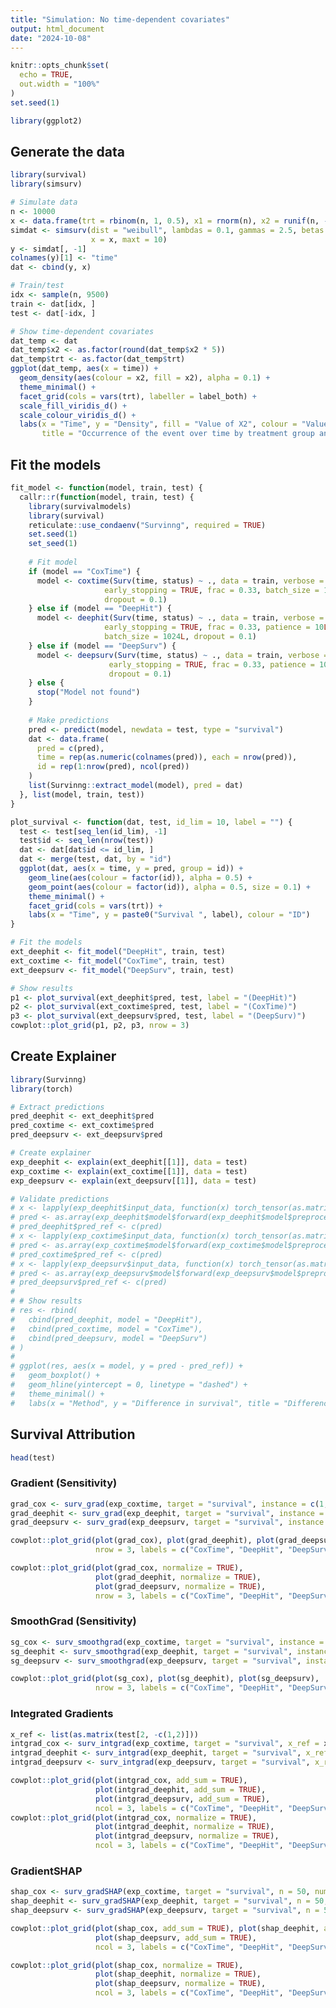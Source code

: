 ```yaml
---
title: "Simulation: No time-dependent covariates"
output: html_document
date: "2024-10-08"
---
```


```r
knitr::opts_chunk$set(
  echo = TRUE,
  out.width = "100%"
)
set.seed(1)

library(ggplot2)
```

## Generate the data

```r
library(survival)
library(simsurv)

# Simulate data
n <- 10000
x <- data.frame(trt = rbinom(n, 1, 0.5), x1 = rnorm(n), x2 = runif(n, -1, 1))
simdat <- simsurv(dist = "weibull", lambdas = 0.1, gammas = 2.5, betas = c(trt = -2, x2 = 1),
                  x = x, maxt = 10)
y <- simdat[, -1]
colnames(y)[1] <- "time"
dat <- cbind(y, x)

# Train/test
idx <- sample(n, 9500)
train <- dat[idx, ]
test <- dat[-idx, ]

# Show time-dependent covariates
dat_temp <- dat
dat_temp$x2 <- as.factor(round(dat_temp$x2 * 5))
dat_temp$trt <- as.factor(dat_temp$trt)
ggplot(dat_temp, aes(x = time)) + 
  geom_density(aes(colour = x2, fill = x2), alpha = 0.1) +
  theme_minimal() +
  facet_grid(cols = vars(trt), labeller = label_both) +
  scale_fill_viridis_d() +
  scale_colour_viridis_d() +
  labs(x = "Time", y = "Density", fill = "Value of X2", colour = "Value of X2",
       title = "Occurrence of the event over time by treatment group and X2")

```

## Fit the models
```r
fit_model <- function(model, train, test) {
  callr::r(function(model, train, test) {
    library(survivalmodels)
    library(survival)
    reticulate::use_condaenv("Survinng", required = TRUE)
    set.seed(1)
    set_seed(1)
    
    # Fit model
    if (model == "CoxTime") {
      model <- coxtime(Surv(time, status) ~ ., data = train, verbose = FALSE, epochs = 500L,
                     early_stopping = TRUE, frac = 0.33, batch_size = 1024L, patience = 10L,
                     dropout = 0.1)
    } else if (model == "DeepHit") {
      model <- deephit(Surv(time, status) ~ ., data = train, verbose = FALSE, epochs = 500L,
                     early_stopping = TRUE, frac = 0.33, patience = 10L, cuts = 30, 
                     batch_size = 1024L, dropout = 0.1)
    } else if (model == "DeepSurv") {
      model <- deepsurv(Surv(time, status) ~ ., data = train, verbose = FALSE, epochs = 100L,
                      early_stopping = TRUE, frac = 0.33, patience = 10L, batch_size = 1024L,
                      dropout = 0.1)
    } else {
      stop("Model not found")
    }
    
    # Make predictions
    pred <- predict(model, newdata = test, type = "survival")
    dat <- data.frame(
      pred = c(pred), 
      time = rep(as.numeric(colnames(pred)), each = nrow(pred)),
      id = rep(1:nrow(pred), ncol(pred))
    )
    list(Survinng::extract_model(model), pred = dat)
  }, list(model, train, test))
}

plot_survival <- function(dat, test, id_lim = 10, label = "") {
  test <- test[seq_len(id_lim), -1]
  test$id <- seq_len(nrow(test))
  dat <- dat[dat$id <= id_lim, ]
  dat <- merge(test, dat, by = "id")
  ggplot(dat, aes(x = time, y = pred, group = id)) +
    geom_line(aes(colour = factor(id)), alpha = 0.5) +
    geom_point(aes(colour = factor(id)), alpha = 0.5, size = 0.1) +
    theme_minimal() +
    facet_grid(cols = vars(trt)) +
    labs(x = "Time", y = paste0("Survival ", label), colour = "ID")
}
```

```r
# Fit the models
ext_deephit <- fit_model("DeepHit", train, test)
ext_coxtime <- fit_model("CoxTime", train, test)
ext_deepsurv <- fit_model("DeepSurv", train, test)

# Show results
p1 <- plot_survival(ext_deephit$pred, test, label = "(DeepHit)")
p2 <- plot_survival(ext_coxtime$pred, test, label = "(CoxTime)")
p3 <- plot_survival(ext_deepsurv$pred, test, label = "(DeepSurv)")
cowplot::plot_grid(p1, p2, p3, nrow = 3)

```


## Create Explainer

```r
library(Survinng)
library(torch)

# Extract predictions
pred_deephit <- ext_deephit$pred
pred_coxtime <- ext_coxtime$pred
pred_deepsurv <- ext_deepsurv$pred

# Create explainer
exp_deephit <- explain(ext_deephit[[1]], data = test)
exp_coxtime <- explain(ext_coxtime[[1]], data = test)
exp_deepsurv <- explain(ext_deepsurv[[1]], data = test)

# Validate predictions
# x <- lapply(exp_deephit$input_data, function(x) torch_tensor(as.matrix(x)))
# pred <- as.array(exp_deephit$model$forward(exp_deephit$model$preprocess_fun(x), target = "survival")[[1]]$squeeze())
# pred_deephit$pred_ref <- c(pred)
# x <- lapply(exp_coxtime$input_data, function(x) torch_tensor(as.matrix(x)))
# pred <- as.array(exp_coxtime$model$forward(exp_coxtime$model$preprocess_fun(x), target = "survival")[[1]]$squeeze())
# pred_coxtime$pred_ref <- c(pred)
# x <- lapply(exp_deepsurv$input_data, function(x) torch_tensor(as.matrix(x)))
# pred <- as.array(exp_deepsurv$model$forward(exp_deepsurv$model$preprocess_fun(x), target = "survival")[[1]]$squeeze())
# pred_deepsurv$pred_ref <- c(pred)
# 
# # Show results
# res <- rbind(
#   cbind(pred_deephit, model = "DeepHit"),
#   cbind(pred_coxtime, model = "CoxTime"),
#   cbind(pred_deepsurv, model = "DeepSurv")
# )
# 
# ggplot(res, aes(x = model, y = pred - pred_ref)) +
#   geom_boxplot() +
#   geom_hline(yintercept = 0, linetype = "dashed") +
#   theme_minimal() +
#   labs(x = "Method", y = "Difference in survival", title = "Difference in survival between predictions and reference")

```


## Survival Attribution
```r
head(test)
```

### Gradient (Sensitivity)

```r
grad_cox <- surv_grad(exp_coxtime, target = "survival", instance = c(1,2))
grad_deephit <- surv_grad(exp_deephit, target = "survival", instance = c(1,2))
grad_deepsurv <- surv_grad(exp_deepsurv, target = "survival", instance = c(1,2))

cowplot::plot_grid(plot(grad_cox), plot(grad_deephit), plot(grad_deepsurv),
                   nrow = 3, labels = c("CoxTime", "DeepHit", "DeepSurv"))

cowplot::plot_grid(plot(grad_cox, normalize = TRUE), 
                   plot(grad_deephit, normalize = TRUE), 
                   plot(grad_deepsurv, normalize = TRUE),
                   nrow = 3, labels = c("CoxTime", "DeepHit", "DeepSurv"))
```

### SmoothGrad (Sensitivity)

```r
sg_cox <- surv_smoothgrad(exp_coxtime, target = "survival", instance = c(1,2), n = 50, noise_level = 0.4)
sg_deephit <- surv_smoothgrad(exp_deephit, target = "survival", instance = c(1,2), n = 50, noise_level = 0.4)
sg_deepsurv <- surv_smoothgrad(exp_deepsurv, target = "survival", instance = c(1,2), n = 50, noise_level = 0.4)

cowplot::plot_grid(plot(sg_cox), plot(sg_deephit), plot(sg_deepsurv),
                   nrow = 3, labels = c("CoxTime", "DeepHit", "DeepSurv"))
```

### Integrated Gradients

```r
x_ref <- list(as.matrix(test[2, -c(1,2)]))
intgrad_cox <- surv_intgrad(exp_coxtime, target = "survival", x_ref = x_ref, n = 100)
intgrad_deephit <- surv_intgrad(exp_deephit, target = "survival", x_ref = x_ref, n = 100)
intgrad_deepsurv <- surv_intgrad(exp_deepsurv, target = "survival", x_ref = x_ref, n = 100)

cowplot::plot_grid(plot(intgrad_cox, add_sum = TRUE), 
                   plot(intgrad_deephit, add_sum = TRUE), 
                   plot(intgrad_deepsurv, add_sum = TRUE),
                   ncol = 3, labels = c("CoxTime", "DeepHit", "DeepSurv"))
cowplot::plot_grid(plot(intgrad_cox, normalize = TRUE), 
                   plot(intgrad_deephit, normalize = TRUE), 
                   plot(intgrad_deepsurv, normalize = TRUE),
                   ncol = 3, labels = c("CoxTime", "DeepHit", "DeepSurv"))
```

### GradientSHAP

```r
shap_cox <- surv_gradSHAP(exp_coxtime, target = "survival", n = 50, num_samples = 50)
shap_deephit <- surv_gradSHAP(exp_deephit, target = "survival", n = 50, num_samples = 50)
shap_deepsurv <- surv_gradSHAP(exp_deepsurv, target = "survival", n = 50, num_samples = 50)

cowplot::plot_grid(plot(shap_cox, add_sum = TRUE), plot(shap_deephit, add_sum = TRUE), 
                   plot(shap_deepsurv, add_sum = TRUE),
                   ncol = 3, labels = c("CoxTime", "DeepHit", "DeepSurv"))

cowplot::plot_grid(plot(shap_cox, normalize = TRUE), 
                   plot(shap_deephit, normalize = TRUE), 
                   plot(shap_deepsurv, normalize = TRUE),
                   ncol = 3, labels = c("CoxTime", "DeepHit", "DeepSurv")) 

```


